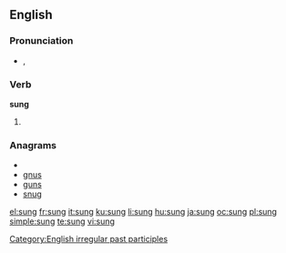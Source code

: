 {{also|súng}}
==English==

===Pronunciation===
* {{IPA|/sʌŋ/}}, {{SAMPA|/sVN/}}
*: {{rhymes|ʌŋ}}

===Verb===
'''sung'''

# {{past participle of|[[sing]]}}

===Anagrams===
* {{alphagram|gnsu}}
* [[gnus#English|gnus]]
* [[guns#English|guns]]
* [[snug#English|snug]]

[[Category:English irregular past participles]]

[[el:sung]]
[[fr:sung]]
[[it:sung]]
[[ku:sung]]
[[li:sung]]
[[hu:sung]]
[[ja:sung]]
[[oc:sung]]
[[pl:sung]]
[[simple:sung]]
[[te:sung]]
[[vi:sung]]